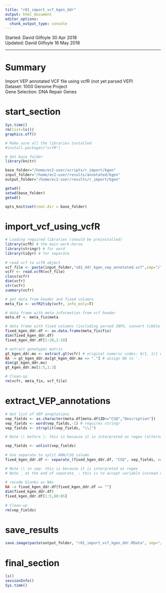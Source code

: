 ```yaml
---
title: "r01_import_vcf_kgen_ddr"
output: html_document
editor_options: 
  chunk_output_type: console
---
```


Started: David Gilfoyle 30 Apr 2018  
Updated: David Gilfoyle 16 May 2018

---

# Summary

Import VEP annotated VCF file using vcfR (not yet parsed VEP)  
Dataset: 1000 Genome Project  
Gene Selection: DNA Repair Genes  

# start_section

```r

Sys.time()
rm(list=ls())
graphics.off()

# Make sure all the libraries installed 
#install.packages("vcfR")

# Set base folder
library(knitr)

base_folder="/home/ec2-user/scripts/r_import/kgen"
input_folder="/home/ec2-user/results/annotated/kgen"
output_folder="/home/ec2-user/results/r_import/kgen"

getwd()
setwd(base_folder)
getwd()

opts_knit$set(root.dir = base_folder)

```

# import_vcf_using_vcfR

```r

# Loading required libraries (should be preinstalled)
library(vcfR) # the main work-horse
library(stringr) # for word
library(tidyr) # for separate
  
# read vcf to vcfR object
vcf_file <- paste(input_folder,"s01_ddr_kgen_vep_annotated.vcf",sep="/")
vcfr <- read.vcfR(vcf_file)
class(vcfr)
dim(vcfr)
str(vcfr)
summary(vcfr)

# get data from header and fixed columns
meta_fix <- vcfR2tidy(vcfr, info_only=T)

# data frame with meta-information from vcf header
meta.df <- meta_fix$meta

# data frame with fixed columns (including parsed INFO, convert tibble to data-frame)
fixed_kgen_ddr.df <- as.data.frame(meta_fix$fix)
dim(fixed_kgen_ddr.df)
fixed_kgen_ddr.df[1:20,1:10]

# extract genotypes matrix 
gt_kgen_ddr.mx <- extract.gt(vcfr) # original numeric codes: 0/1, 1/1 etc
NA -> gt_kgen_ddr.mx[gt_kgen_ddr.mx == "."] # assign NA to '.'
dim(gt_kgen_ddr.mx)
gt_kgen_ddr.mx[1:5,1:3]

# Clean-up
rm(vcfr, meta_fix, vcf_file)

```

# extract_VEP_annotations

```r

# Get list of VEP annptations
vep_fields <- as.character(meta.df[meta.df$ID=="CSQ","Description"])
vep_fields <- word(vep_fields,-1) # requires stringr
vep_fields <- strsplit(vep_fields, "\\|")

# Note \\ before |: this is because it is interpreted as regex (alternatively use fixed=T)

vep_fields <- unlist(vep_fields)
    
# Use separate to split ANN/CSQ column
fixed_kgen_ddr.df <- separate_(fixed_kgen_ddr.df, "CSQ", vep_fields, sep="\\|") 

# Note \\ in sep: this is because it is interpreted as regex
# Note _ at the end of separate_ : this is to accept variable instead of bare value for col name
    
# recode blanks as NAs
NA -> fixed_kgen_ddr.df[fixed_kgen_ddr.df == ""]
dim(fixed_kgen_ddr.df)
fixed_kgen_ddr.df[1:5,80:85]
    
# Clean-up
rm(vep_fields)

```

# save_results

```r

save.image(paste(output_folder, "r01_import_vcf_kgen_ddr.RData", sep="/"))

```

# final_section

```r

ls()
sessionInfo()
Sys.time()

```
